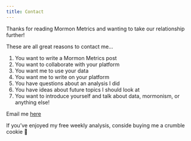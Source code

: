 ```yaml
---
title: Contact
---
```


Thanks for reading Mormon Metrics and wanting to take our relationship further!

These are all great reasons to contact me...

1. You want to write a Mormon Metrics post
2. You want to collaborate with your platform
3. You want me to use your data
4. You want me to write on your platform
5. You have questions about an analysis I did
6. You have ideas about future topics I should look at
7. You want to introduce yourself and talk about data, mormonism, or anything else!

Email me <a href="mailto:hello@alexbass.me">here</a>

If you've enjoyed my free weekly analysis, conside buying me a crumble cookie 🙂

<script type="text/javascript" src="https://cdnjs.buymeacoffee.com/1.0.0/button.prod.min.js" data-name="bmc-button" data-slug="acbass49y" data-color="#5F7FFF" data-emoji="🍪"  data-font="Bree" data-text="Buy me a crumbl cookie" data-outline-color="#000000" data-font-color="#ffffff" data-coffee-color="#FFDD00" ></script>

